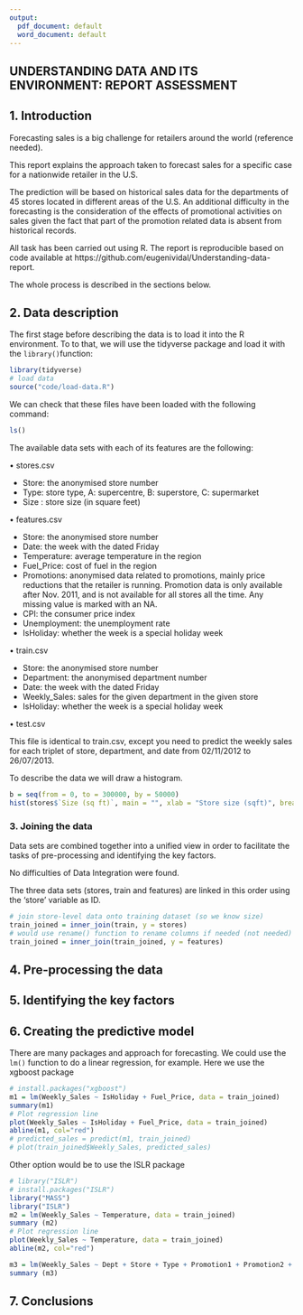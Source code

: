 ```yaml
---
output:
  pdf_document: default
  word_document: default
---
```


## UNDERSTANDING DATA AND ITS ENVIRONMENT: REPORT ASSESSMENT

## 1. Introduction
Forecasting sales is a big challenge for retailers around the world (reference needed).

This report explains the approach taken to forecast sales for a specific case for a nationwide retailer in the U.S.  

The prediction will be based on historical sales data for the departments of 45 stores located in different areas of the U.S. An additional difficulty in the forecasting is the consideration of the effects of promotional activities on sales given the fact that part of the promotion related data is absent from historical records. 

All task has been carried out using R. The report is reproducible based on code available at https://github.com/eugenividal/Understanding-data-report.

The whole process is described in the sections below.


## 2. Data description

The first stage before describing the data is to load it into the R environment. To to that, we will use the tidyverse package and load it with the `library()`function:


```r
library(tidyverse)
# load data
source("code/load-data.R")
```

We can check that these files have been loaded with the following command:

```r
ls()
```

The available data sets with each of its features are the following:

•	stores.csv

- Store: the anonymised store number
- Type: store type, A: supercentre, B: superstore, C: supermarket
- Size : store size (in square feet)

•	features.csv

- Store: the anonymised store number
- Date:	the week with the dated Friday
- Temperature: average temperature in the region
- Fuel_Price: cost of fuel in the region
- Promotions:	anonymised data related to promotions, mainly price reductions that the retailer is running. Promotion data is only available after Nov. 2011, and is not available for all stores all the time. Any missing value is marked with an NA.
- CPI: the consumer price index
- Unemployment: the unemployment rate
- IsHoliday: whether the week is a special holiday week

•	train.csv

- Store: the anonymised store number
- Department: the anonymised department number
- Date: the week with the dated Friday
- Weekly_Sales: sales for the given department in the given store
- IsHoliday: whether the week is a special holiday week

•	test.csv

This file is identical to train.csv, except you need to predict the weekly sales for each triplet of store, department, and date from 02/11/2012 to 26/07/2013.

To describe the data we will draw a histogram.

```r
b = seq(from = 0, to = 300000, by = 50000)
hist(stores$`Size (sq ft)`, main = "", xlab = "Store size (sqft)", breaks = b)
```

### 3. Joining the data

Data sets are combined together into a unified view in order to facilitate the tasks of pre-processing and identifying the key factors.

No difficulties of Data Integration were found.

The three data sets (stores, train and features) are linked in this order using the 'store' variable as ID.

```r
# join store-level data onto training dataset (so we know size)
train_joined = inner_join(train, y = stores)
# would use rename() function to rename columns if needed (not needed)
train_joined = inner_join(train_joined, y = features)
```

## 4. Pre-processing the data


## 5. Identifying the key factors


## 6. Creating the predictive model

There are many packages and approach for forecasting.
We could use the `lm()` function to do a linear regression, for example.
Here we use the xgboost package

```r
# install.packages("xgboost")
m1 = lm(Weekly_Sales ~ IsHoliday + Fuel_Price, data = train_joined)
summary(m1)
# Plot regression line
plot(Weekly_Sales ~ IsHoliday + Fuel_Price, data = train_joined)
abline(m1, col="red")
# predicted_sales = predict(m1, train_joined)
# plot(train_joined$Weekly_Sales, predicted_sales)
```
Other option would be to use the ISLR package 

```r
# library("ISLR")
# install.packages("ISLR")
library("MASS")
library("ISLR")
m2 = lm(Weekly_Sales ~ Temperature, data = train_joined)
summary (m2)
# Plot regression line
plot(Weekly_Sales ~ Temperature, data = train_joined)
abline(m2, col="red")
```
 
 
 ```r
m3 = lm(Weekly_Sales ~ Dept + Store + Type + Promotion1 + Promotion2 + Promotion3 + Promotion4 + Promotion5 + CPI + Unemployment, data = train_joined)
summary (m3)
```
## 7. Conclusions